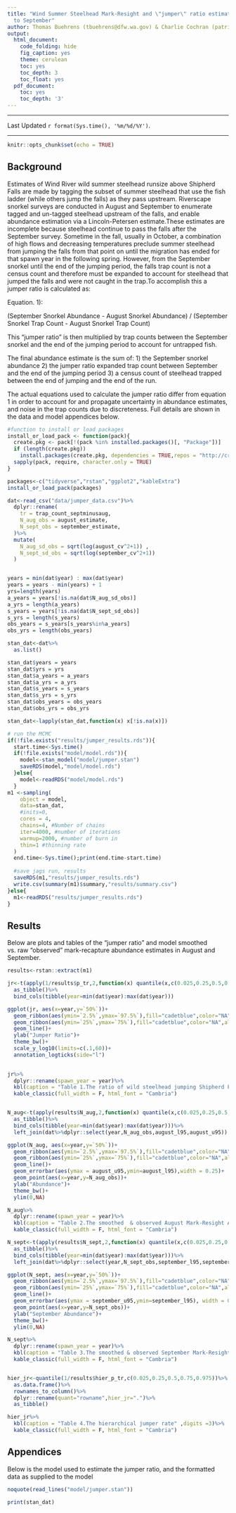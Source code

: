 ```yaml
---
title: "Wind Summer Steelhead Mark-Resight and \"jumper\" ratio estimates from August
  to September"
author: Thomas Buehrens (tbuehrens@dfw.wa.gov) & Charlie Cochran (patrick.cochran@dfw.wa.gov)
output:
  html_document:
    code_folding: hide
    fig_caption: yes
    theme: cerulean
    toc: yes
    toc_depth: 3
    toc_float: yes
  pdf_document:
    toc: yes
    toc_depth: '3'
---
```

<script>
   $(document).ready(function() {
     $head = $('#header');
     $head.prepend('<img src=\"https://privatelands.wdfw.wa.gov/wdfwlogo_clrnotxt.png"\" style=\"float: right;width: 150px;\"/>')
   });
</script>

***

Last Updated `r format(Sys.time(), '%m/%d/%Y')`.

***

```r
knitr::opts_chunk$set(echo = TRUE)
```

## Background
Estimates of Wind River wild summer steelhead runsize above Shipherd Falls are made by tagging the subset of summer steelhead that use the fish ladder (while others jump the falls) as they pass upstream. Riverscape snorkel surveys are conducted in August and September to enumerate tagged and un-tagged steelhead upstream of the falls, and enable abundance estimation via a Lincoln-Petersen estimate.These estimates are incomplete because steelhead continue to pass the falls after the September survey. Sometime in the fall, usually in October, a combination of high flows and decreasing temperatures preclude summer steelhead from jumping the falls from that point on until the migration has ended for that spawn year in the following spring. However, from the September snorkel until the end of the jumping period, the falls trap count is not a census count and therefore must be expanded to account for steelhead that jumped the falls and were not caught in the trap.To accomplish this a jumper ratio is calculated as:

Equation. 1):

(September Snorkel Abundance - August Snorkel Abundance) / (September Snorkel Trap Count - August Snorkel Trap Count)

This "jumper ratio" is then multiplied by trap counts between the September snorkel and the end of the jumping period to account for untrapped fish.

The final abundance estimate is the sum of:
1) the September snorkel abundance
2) the jumper ratio expanded trap count between September and the end of the jumping period
3) a census count of steelhead trapped between the end of jumping and the end of the run.

The actual equations used to calculate the jumper ratio differ from equation 1 in order to account for and propagate uncertainty in abundance estimates, and noise in the trap counts due to discreteness. Full details are shown in the data and model appendices below.
```r
#function to install or load packages
install_or_load_pack <- function(pack){
  create.pkg <- pack[!(pack %in% installed.packages()[, "Package"])]
  if (length(create.pkg))
    install.packages(create.pkg, dependencies = TRUE,repos = "http://cran.us.r-project.org")
  sapply(pack, require, character.only = TRUE)
}

packages<-c("tidyverse","rstan","ggplot2","kableExtra")
install_or_load_pack(packages)
```

```r


dat<-read_csv("data/jumper_data.csv")%>%
  dplyr::rename(
    tr = trap_count_septminusaug,
    N_aug_obs = august_estimate,
    N_sept_obs = september_estimate, 
  )%>%
  mutate(
    N_aug_sd_obs = sqrt(log(august_cv^2+1)) ,
    N_sept_sd_obs = sqrt(log(september_cv^2+1))
  )


years = min(dat$year) : max(dat$year)
years = years - min(years) + 1
yrs=length(years)
a_years = years[!is.na(dat$N_aug_sd_obs)]
a_yrs = length(a_years)
s_years = years[!is.na(dat$N_sept_sd_obs)]
s_yrs = length(s_years)
obs_years = s_years[s_years%in%a_years]
obs_yrs = length(obs_years)

stan_dat<-dat%>%
  as.list()

stan_dat$years = years
stan_dat$yrs = yrs
stan_dat$a_years = a_years
stan_dat$a_yrs = a_yrs
stan_dat$s_years = s_years
stan_dat$s_yrs = s_yrs
stan_dat$obs_years = obs_years
stan_dat$obs_yrs = obs_yrs

stan_dat<-lapply(stan_dat,function(x) x[!is.na(x)])
```

```r
# run the MCMC 
if(!file.exists("results/jumper_results.rds")){
  start.time<-Sys.time()
  if(!file.exists("model/model.rds")){  
    model<-stan_model("model/jumper.stan")
    saveRDS(model,"model/model.rds")
  }else{
    model<-readRDS("model/model.rds")
  }
m1 <-sampling(
    object = model,
    data=stan_dat,
    #inits=0,
    cores = 4,
    chains=4, #Number of chains
    iter=4000, #number of iterations
    warmup=2000, #number of burn in
    thin=1 #thinning rate
  )
  end.time<-Sys.time();print(end.time-start.time)
  
  #save jags run, results
  saveRDS(m1,"results/jumper_results.rds")
  write.csv(summary(m1)$summary,"results/summary.csv")
}else{
  m1<-readRDS("results/jumper_results.rds")
}
```
## Results

Below are plots and tables of the "jumper ratio" and model smoothed vs. raw "observed" mark-recapture abundance estimates in August and September.
```r
results<-rstan::extract(m1)

jr<-t(apply(1/results$p_tr,2,function(x) quantile(x,c(0.025,0.25,0.5,0.75,0.975))))%>%
  as_tibble()%>%
  bind_cols(tibble(year=min(dat$year):max(dat$year)))

ggplot(jr, aes(x=year,y=`50%`))+
  geom_ribbon(aes(ymin=`2.5%`,ymax=`97.5%`),fill="cadetblue",color="NA",alpha=0.5)+
  geom_ribbon(aes(ymin=`25%`,ymax=`75%`),fill="cadetblue",color="NA",alpha=0.5)+
  geom_line()+
  ylab("Jumper Ratio")+
  theme_bw()+
  scale_y_log10(limits=c(.1,60))+
  annotation_logticks(side="l")

  
jr%>%
  dplyr::rename(spawn_year = year)%>%
  kbl(caption = "Table 1.The ratio of wild steelhead jumping Shipherd Falls to the number caught in the trap between the August and September Snorkels (aka the `Jumper Ratio')",digits =3)%>%
  kable_classic(full_width = F, html_font = "Cambria")


N_aug<-t(apply(results$N_aug,2,function(x) quantile(x,c(0.025,0.25,0.5,0.75,0.975))))%>%
  as_tibble()%>%
  bind_cols(tibble(year=min(dat$year):max(dat$year)))%>%
  left_join(dat%>%dplyr::select(year,N_aug_obs,august_l95,august_u95))

ggplot(N_aug, aes(x=year,y=`50%`))+
  geom_ribbon(aes(ymin=`2.5%`,ymax=`97.5%`),fill="cadetblue",color="NA",alpha=0.5)+
  geom_ribbon(aes(ymin=`25%`,ymax=`75%`),fill="cadetblue",color="NA",alpha=0.5)+
  geom_line()+
  geom_errorbar(aes(ymax = august_u95,ymin=august_l95),width = 0.25)+
  geom_point(aes(x=year,y=N_aug_obs))+
  ylab("Abundance")+
  theme_bw()+
  ylim(0,NA)

N_aug%>%
  dplyr::rename(spawn_year = year)%>%
  kbl(caption = "Table 2.The smoothed  & observed August Mark-Resight Abundance of Wild Wind River Steelhead",digits =3)%>%
  kable_classic(full_width = F, html_font = "Cambria")

N_sept<-t(apply(results$N_sept,2,function(x) quantile(x,c(0.025,0.25,0.5,0.75,0.975))))%>%
  as_tibble()%>%
  bind_cols(tibble(year=min(dat$year):max(dat$year)))%>%
  left_join(dat%>%dplyr::select(year,N_sept_obs,september_l95,september_u95))

ggplot(N_sept, aes(x=year,y=`50%`))+
  geom_ribbon(aes(ymin=`2.5%`,ymax=`97.5%`),fill="cadetblue",color="NA",alpha=0.5)+
  geom_ribbon(aes(ymin=`25%`,ymax=`75%`),fill="cadetblue",color="NA",alpha=0.5)+
  geom_line()+
  geom_errorbar(aes(ymax = september_u95,ymin=september_l95), width = 0.25)+
  geom_point(aes(x=year,y=N_sept_obs))+
  ylab("September Abundance")+
  theme_bw()+
  ylim(0,NA)

N_sept%>%
  dplyr::rename(spawn_year = year)%>%
  kbl(caption = "Table 3.The smoothed & observed September Mark-Resight Abundance of Wild Wind River Steelhead",digits =3)%>%
  kable_classic(full_width = F, html_font = "Cambria")


hier_jr<-quantile(1/results$hier_p_tr,c(0.025,0.25,0.5,0.75,0.975))%>%
  as.data.frame()%>%
  rownames_to_column()%>%
  dplyr::rename(quant="rowname",hier_jr=".")%>%
  as_tibble()

hier_jr%>%
  kbl(caption = "Table 4.The hierarchical jumper rate" ,digits =3)%>%
  kable_classic(full_width = F, html_font = "Cambria")
```

## Appendices
Below is the model used to estimate the jumper ratio, and the formatted data as supplied to the model
```r
noquote(read_lines("model/jumper.stan"))

print(stan_dat)
```